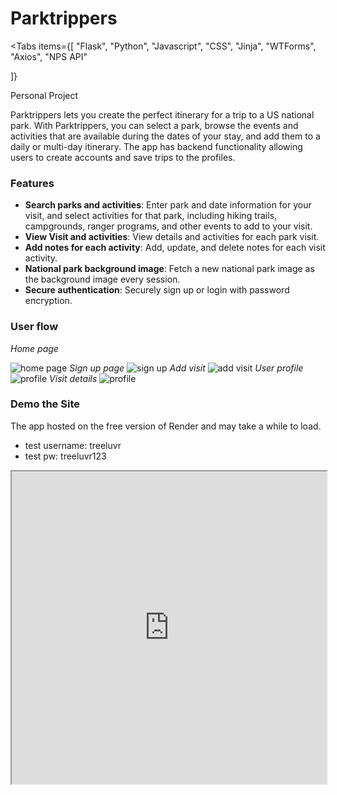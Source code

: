
# Parktrippers

<Tabs
  items={[
    "Flask",
    "Python",
    "Javascript",
    "CSS",
    "Jinja",
    "WTForms",
    "Axios",
    "NPS API"

]}

> </Tabs>

<Callout type="info" emoji="👩🏻">
  Personal Project
</Callout>

Parktrippers lets you create the perfect itinerary for a trip to a US national park. With Parktrippers, you can select a park, browse the events and activities that are available during the dates of your stay, and add them to a daily or multi-day itinerary. The app has backend functionality allowing users to create accounts and save trips to the profiles.

<Cards>
  <Card
    icon="💻"
    title=" Github"
    href="https://github.com/jtkabenni/parktrippers"
  />
  <Card icon="🔗" title=" Site" href="https://parktrippers.onrender.com/" />
</Cards>

### Features

- **Search parks and activities**: Enter park and date information for your visit, and select activities for that park, including hiking trails, campgrounds, ranger programs, and other events to add to your visit.
- **View Visit and activities**: View details and activities for each park visit.
- **Add notes for each activity**: Add, update, and delete notes for each visit activity.
- **National park background image**: Fetch a new national park image as the background image every session.
- **Secure authentication**: Securely sign up or login with password encryption.

### User flow

_Home page_

<Image
  src="/parktrippers/home_page.png"
  alt="home page"
  width={1000}
  height={500}
  unoptimized
/>
_Sign up page_
<Image
  src="/parktrippers/sign_up.png"
  alt="sign up"
  width={1000}
  height={500}
  unoptimized
/>
_Add visit_
<Image
  src="/parktrippers/add_visit.png"
  alt="add visit"
  width={1000}
  height={500}
  unoptimized
/>
_User profile_
<Image
  src="/parktrippers/profile.png"
  alt="profile"
  width={1000}
  height={500}
  unoptimized
/>
_Visit details_
<Image
  src="/parktrippers/visit_details.png"
  alt="profile"
  width={1000}
  height={500}
  unoptimized
/>

### Demo the Site

<Callout type="info">
  The app hosted on the free version of Render and may take a while to load.
</Callout>

- test username: treeluvr
- test pw: treeluvr123

<iframe
  src="https://parktrippers.onrender.com/"
  width="100%"
  height="500px"
  title="Parktrippers"
/>
